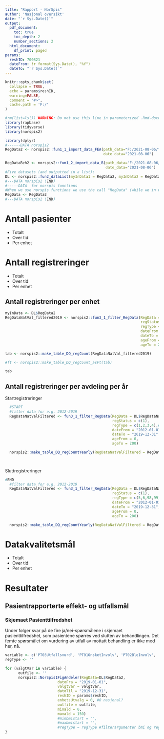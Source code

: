 ```yaml
---
title: "Rapport - NorSpis"
author: 'Nasjonal oversikt'
date: "`r Sys.Date()`"
output:
  pdf_document:
    toc: true
    toc_depth: 2
    number_sections: 2
  html_document:
    df_print: paged
params: 
  reshID: 700821
  dateFrom: !r format(Sys.Date(), "%Y")
  dateTo: "`r Sys.Date()`" 
---
```


[//]: # Just a list of usefull rmarkdown formatting commands:
[//]: # \pagebreak


[//]: # just setting things up
```r
knitr::opts_chunk$set(
  collapse = TRUE,
  echo = params$reshID,
  warning=FALSE,
  comment = "#>",
  cache.path = 'F:/'
)
```

```r
#rm(list=ls()) WARNING: Do not use this line in parameterized .Rmd-documents, or else the parameters will not be found 
library(rapbase)
library(tidyverse)
library(norspis2)
```

[//]: # remember to load data - use "script-to-load-data-locally-norspis (...)"

```r
library(dplyr)
#------DATA norspis2
RegData2 <- norspis2::fun1_1_import_data_FEA(path_data="F:/2021-08-06/", #disk and folder of data to import
                                             date_data="2021-08-06")

RegDataBeh2 <- norspis2::fun1_2_import_data_B(path_data="F:/2021-08-06/", #disk and folder of data to import
                                              date_data="2021-08-06")
#Five datasets (and outputted in a list):
DL <- norspis2::fun2_dataList(myInData1 = RegData2, myInData2 = RegDataBeh2)
#---DATA norspis2 (END)
#-----DATA  for norspis functions
#When we use norspis functions we use the call "RegData" (while we in norspis2 use DL$RegData12345)
RegData <- RegData2
#---DATA norspis2 (END)
```


[//]: # paramemters 

<!-- ```{r} -->
<!-- reshID = '700821' #TESTNO" , Oslo: 109979, Bodø: 700821 -->
<!-- userRole <-'SC' #'CC' , 'LC', 'LU' -->
<!-- ``` -->

\pagebreak

# Antall pasienter

* Totalt
* Over tid
* Per enhet

\pagebreak

# Antall registreringer

* Totalt
* Over tid
* Per enhet


## Antall registreringer per enhet
```r
myInData <- DL$RegData2
RegDataNatVal_filtered2019 <- norspis2::fun3_1_filter_RegData(RegData = myInData,
                                                              regStatus = c(1),
                                                              regType = c(1,2,3,4,5,6,98,99),
                                                              dateFrom = "2019-01-01",
                                                              dateTo = "2019-12-31",
                                                              ageFrom = 0,
                                                              ageTo = 200)

tab <- norspis2::make_table_DQ_regCount(RegDataNatVal_filtered2019)

#ft <- norspis2::make_table_DQ_regCount_asFt(tab)

tab

```

\pagebreak

## Antall registreringer per avdeling per år

Startregistreringer

```r
  #START
  #filter data for e.g. 2012-2019
  RegDataNatValFiltered <- fun3_1_filter_RegData(RegData = DL$RegDataNatVal2 ,
                                                 regStatus = c(1),
                                                 regType = c(1,2,3,4),#START
                                                 dateFrom = "2012-01-01",
                                                 dateTo = "2019-12-31",
                                                 ageFrom = 0,
                                                 ageTo = 200)

  norspis2::make_table_DQ_regCountYearly(RegDataNatValFiltered = RegDataNatValFiltered)
  
  

```

\pagebreak

Sluttregistreringer

```r
#END
  #filter data for e.g. 2012-2019
  RegDataNatValFiltered <- fun3_1_filter_RegData(RegData = DL$RegDataNatVal2 ,
                                                 regStatus = c(1),
                                                 regType = c(5,6,98,99),#END
                                                 dateFrom = "2012-01-01",
                                                 dateTo = "2019-12-31",
                                                 ageFrom = 0,
                                                 ageTo = 200)

  norspis2::make_table_DQ_regCountYearly(RegDataNatValFiltered = RegDataNatValFiltered)
```


# Datakvalitetsmål

* Totalt
* Over tid
* Per enhet

\pagebreak

# Resultater

## Pasientrapporterte effekt- og utfallsmål

\pagebreak

### Skjemaet Pasienttilfredshet 

Under følger svar på de fire ja/nei-spørsmålene i skjemaet pasienttilfredshet, som pasientene spørres ved slutten av behandlingen. Det femte spørsmålet om vurdering av utfall av mottatt behandling er ikke med her, nå. 

```r
variable <- c('PT03Utfallsvurd', 'PT01OnsketInvolv', 'PT02BleInvolv', 'PT04KontaktBrukerorg') #'PT05OrientertBrukerorg')
regType <- ''

for (valgtVar in variable) {
      outfile <- ''
      norspis2::NorSpis1FigAndeler(RegData=DL$RegData2, 
                        datoFra = "2019-01-01", 
                        valgtVar = valgtVar, 
                        datoTil = "2019-12-31",
                        reshID = params$reshID, 
                        enhetsUtvalg = 0, #0 nasjonal?
                        outfile = outfile, 
                        minald = 0, 
                        maxald = 150)
                        #minbmistart = "",
                        #maxbmistart = "", 
                        #regType = regType #filterargumenter bmi og regtype ikke lagt inn.
}
```

